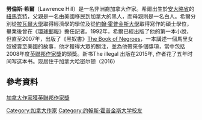 {{Infobox writer <!-- for more information see [[:Template:Infobox_writer/doc|:Template:Infobox writer/doc]] -->
| name = 勞倫斯·希爾
| image =Lawrence Hill professional.jpg
| imagesize =
| caption =
| pseudonym =
| birth_name =
| birth_date = {{birth year and age|1957}}
| birth_place = [[加拿大|加拿大]][[安大略|安大略]][[紐馬克特_(安大略省)|紐馬克特]]
| death_date =
| death_place =
| occupation = [[作家|作家]]
| nationality = {{加拿大}}
| period =
| genre = [[小說|小說]]
| movement =
| notableworks =
| influences =
| influenced =
| website =
}}
'''勞倫斯·希爾'''（Lawrence Hill）是一名非洲裔加拿大作家。希爾出生於[[安大略省|安大略省]]的[[紐馬克特|紐馬克特]]，父親是一名由美國移民到加拿大的黑人，而母親則是一名白人。希爾分別從[[拉瓦爾大學|拉瓦爾大學]]取得經濟學的學位及從[[約翰·霍普金斯大學|約翰·霍普金斯大學]]取得寫作的碩士學位，畢業後曾在《[[環球郵報|環球郵報]]》擔任記者。1992年，希爾已經出版了他的第一本小說，但直至2007年，出版了《黑奴書》[[The_Book_of_Negroes|The Book of Negroes]]，一本講述一個馬里女奴被賣至美國的故事，他才獲得大眾的關注，並為他帶來多個獎項，當中包括2008年度[[英聯邦作家獎|英聯邦作家獎]]的頭獎。新书The illegal 出版在2015年, 作者花了五年时间写这本书。现居住于加拿大哈密尔顿（2016）

==參考資料==
[https://web.archive.org/web/20140101170741/http://www.publishing.com.hk/pubnews/NewsDetail.asp?NewsID=20080522104 加拿大作家獲英聯邦作家獎]

{{Authority control}}
{{DEFAULTSORT: Hill, Lawrence}}
[[Category:加拿大作家|Category:加拿大作家]]
[[Category:约翰斯·霍普金斯大学校友|Category:约翰斯·霍普金斯大学校友]]